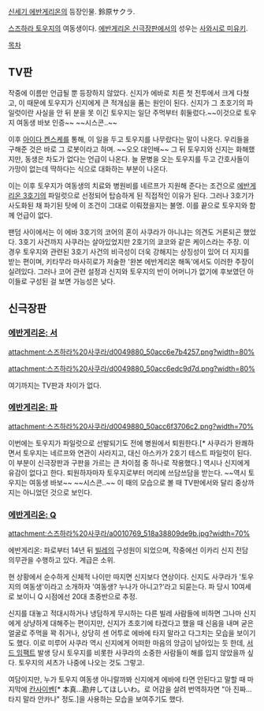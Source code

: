 [[신세기 에반게리온]]의 등장인물. 鈴原サクラ.

[[스즈하라 토우지]]의 여동생이다. [[에반게리온 신극장판]]에서의 성우는 [[사와시로 미유키]].

[[목차]]
== TV판 == 
작중에 이름만 언급될 뿐 등장하지 않았다. 신지가 에바로 치른 첫 전투에서 크게 다쳤고, 이 때문에 토우지가 신지에게 큰 적개심을 품는 원인이 된다. 신지가 그 초호기의 파일럿이란 사실을 안 뒤 분을 못 이긴 토우지는 일단 주먹부터 휘둘렀다.~~이것으로 토우지 여동생 바보 인증~~ ~~시스콘..~~

이후 [[아이다 켄스케]]를 통해, 이 일을 두고 토우지를 나무랐다는 말이 나온다. 우리들을 구해준 것은 바로 그 로봇이라고 하며. ~~오오 대인배~~ 그 뒤 토우지와 신지는 화해했지만, 동생은 차도가 없다는 언급이 나온다. 늘 문병을 오는 토우지를 두고 간호사들이 가망이 없는데 딱하다는 식으로 대화하는 부분이 나온다. 

이는 이후 토우지가 여동생의 치료와 병원비를 네르프가 지원해 준다는 조건으로 [[에반게리온 3호기]]의 파일럿으로 선정되어 탑승하게 된 직접적인 이유가 된다. 그러나 3호기가 사도화된 채 파기된 탓에 이 조건이 그대로 이뤄졌을지는 불명. 이를 끝으로 토우지와 함께 언급이 없다.

팬덤 사이에서는 이 에바 3호기의 코어의 혼이 사쿠라가 아니냐는 의견도 거론되곤 했었다. 3호기 사건까지 사쿠라는 살아있었지만 2호기의 쿄코와 같은 케이스라는 주장. 이 경우 토우지와 관련된 3호기 사건의 비극성이 더욱 강해지는 상징성이 있어 더 지지를 받는 편이며, 키타무라 마사히로가 저술한 '완본 에반게리온 해독'에서도 이러한 주장이 실려있다. 그러나 코어 관련 설정과 신지와 토우지의 반이 어머니가 없기에 후보였던 아이들로 구성된 걸 보면 가능성은 낮다.

== 신극장판 ==
=== [[에반게리온: 서]] ===
attachment:스즈하라%20사쿠라/d0049880_50acc6e7b4257.png?width=80%

attachment:스즈하라%20사쿠라/d0049880_50acc6edc9d7d.png?width=80%

여기까지는 TV판과 차이가 없다.
=== [[에반게리온: 파]] ===
attachment:스즈하라%20사쿠라/d0049880_50acc6f3706c2.png?width=70%

이번에는 토우지가 파일럿으로 선발되기도 전에 병원에서 퇴원한다.[* 사쿠라가 완쾌하면서 토우지는 네르프와 연관이 사라지고, 대신 아스카가 2호기 테스트 파일럿이 된다. 이 부분이 신극장판과 구판을 가르는 큰 차이점 중 하나로 작용했다.] 역시나 신지에게 유감이 없다고 한다. 퇴원하자마자 토우지로부터 머리에 쓰담쓰담을 받는다. ~~역시 토우지는 여동생 바보~~ ~~시스콘..~~ 이 때의 모습으로 볼 때 TV판에서와 달리 중상까지는 아니었던 것으로 보인다.
=== [[에반게리온: Q]] ===
attachment:스즈하라%20사쿠라/a0010769_518a38809de9b.jpg?width=70%

에반게리온: 파로부터 14년 뒤 [[빌레]]의 구성원이 되었으며, 작중에선 이카리 신지 전담 의무관을 수행하고 있다. 계급은 소위.

현 상황에서 순수하게 신체적 나이만 따지면 신지보다 연상이다. 신지도 사쿠라가 '토우지의 여동생'이라고 소개하자 '여동생? 누나가 아니고?'라고 되묻는다. 파 당시 10여세로 보이니 Q 시점에선 20대 초중반으로 추정.

신지를 대놓고 적대시하거나 냉담하게 무시하는 다른 빌레 사람들에 비하면 그나마 신지에게 상냥하게 대해주는 편이지만, 신지가 초호기에 타겠다고 했을 때 신음을 내며 굳은 얼굴로 주먹을 꽉 쥐거나, 상당히 센 어투로 에바에 타지 말라고 다그치는 모습을 보이기도 했다. 이로 미루어 사쿠라 역시 신지에게 어떠한 마음의 앙금이 남아있는 듯 한데, [[서드 임팩트]] 발생 당시 토우지를 비롯한 사쿠라의 소중한 사람들이 해를 입지 않았을까 싶다. 토우지의 셔츠가 나중에 나오는 것도 그렇고.

여담이지만, 누가 토우지 여동생 아니랄까봐 신지에게 에바에 타면 안된다고 말할 때 마지막에 [[칸사이벤]][* 本真…勘弁してほしいわ。로 어감을 살려 번역하자면 "아 진짜…타지 말라 안카나" 정도.]을 사용하는 모습을 보여주기도 했다.
